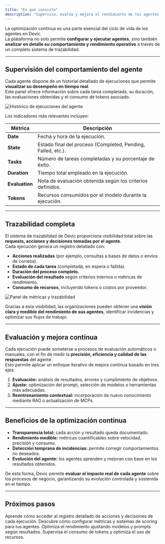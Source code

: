 ```yaml
---
title: "En qué consiste"
description: "Supervisa, evalúa y mejora el rendimiento de tus agentes mediante el sistema de trazabilidad y métricas de Devic."
---
```


La optimización continua es una parte esencial del ciclo de vida de los agentes en Devic.  
La plataforma no solo permite **configurar y ejecutar agentes**, sino también **analizar en detalle su comportamiento y rendimiento operativo** a través de un completo sistema de trazabilidad.

---

## Supervisión del comportamiento del agente

Cada agente dispone de un historial detallado de ejecuciones que permite **visualizar su desempeño en tiempo real**.  
Este panel ofrece información sobre cada tarea completada, su duración, las evaluaciones obtenidas y el consumo de tokens asociado.

![Histórico de ejecuciones del agente](32246067-8501-4a62-af8d-2ee5701ce964.png)

Los indicadores más relevantes incluyen:

| Métrica | Descripción |
|----------|-------------|
| **Date** | Fecha y hora de la ejecución. |
| **State** | Estado final del proceso (Completed, Pending, Failed, etc.). |
| **Tasks** | Número de tareas completadas y su porcentaje de éxito. |
| **Duration** | Tiempo total empleado en la ejecución. |
| **Evaluation** | Nota de evaluación obtenida según los criterios definidos. |
| **Tokens** | Recursos consumidos por el modelo durante la ejecución. |

---

## Trazabilidad completa

El sistema de trazabilidad de Devic proporciona visibilidad total sobre las **requests, acciones y decisiones tomadas por el agente**.  
Cada ejecución genera un registro detallado con:

- **Acciones realizadas** (por ejemplo, consultas a bases de datos o envíos de correos).  
- **Estado de cada tarea** (completada, en espera o fallida).  
- **Duración del proceso completo.**  
- **Evaluación del resultado** según criterios internos o métricas de rendimiento.  
- **Consumo de recursos**, incluyendo tokens o costos por proveedor.

![Panel de métricas y trazabilidad](67aeff68-8fee-4d6a-972d-0a9ca3d2214c.png)

Gracias a esta visibilidad, las organizaciones pueden obtener una **visión clara y medible del rendimiento de sus agentes**, identificar incidencias y optimizar sus flujos de trabajo.

---

## Evaluación y mejora continua

Cada ejecución puede someterse a procesos de evaluación automáticos o manuales, con el fin de medir la **precisión, eficiencia y calidad de las respuestas** del agente.  
Esto permite aplicar un enfoque iterativo de mejora continua basado en tres ejes:

1. **Evaluación:** análisis de resultados, errores y cumplimiento de objetivos.  
2. **Ajuste:** optimización del prompt, selección de modelos o herramientas más adecuadas.  
3. **Reentrenamiento contextual:** incorporación de nuevo conocimiento mediante RAG o actualización de MCPs.

---

## Beneficios de la optimización continua

- **Transparencia total:** cada acción y resultado queda documentado.  
- **Rendimiento medible:** métricas cuantificables sobre velocidad, precisión y consumo.  
- **Detección temprana de incidencias:** permite corregir comportamientos no deseados.  
- **Evolución del agente:** los agentes aprenden y mejoran con base en los resultados obtenidos.  

De esta forma, Devic permite **evaluar el impacto real de cada agente** sobre los procesos de negocio, garantizando su evolución controlada y sostenida en el tiempo.

---

## Próximos pasos

<CardGroup cols={2}>
  <Card title="Logs y trazabilidad avanzada" icon="activity" href="./logs">
    Aprende cómo acceder al registro detallado de acciones y decisiones de cada ejecución.
  </Card>
  <Card title="Evaluaciones automáticas" icon="check-circle" href="./evaluaciones">
    Descubre cómo configurar métricas y sistemas de scoring para tus agentes.
  </Card>
  <Card title="Ajuste de modelos" icon="cpu" href="./modelos">
    Optimiza el rendimiento ajustando modelos y prompts según resultados.
  </Card>
  <Card title="Gestión de costes" icon="coins" href="./costes">
    Supervisa el consumo de tokens y optimiza el uso de recursos.
  </Card>
</CardGroup>
